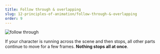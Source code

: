 ```yaml
---
title: Follow through & overlapping
slug: 12-principles-of-animation/follow-through-&-overlapping
order: 9
---
```


<SlideTemplate title="follow through & overlapping" >

![follow through](/gif/overlapping.gif)

If your character is running across the scene and then stops, all other parts
continue to move for a few frames. **Nothing stops all at once**.

</SlideTemplate>

